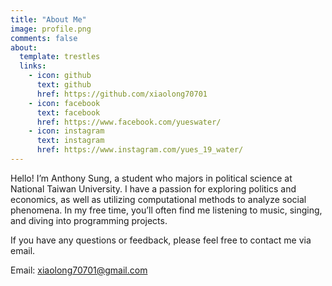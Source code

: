 ```yaml
---
title: "About Me"
image: profile.png
comments: false
about:
  template: trestles
  links:
    - icon: github
      text: github
      href: https://github.com/xiaolong70701
    - icon: facebook
      text: facebook
      href: https://www.facebook.com/yueswater/
    - icon: instagram
      text: instagram
      href: https://www.instagram.com/yues_19_water/
---
```


Hello! I'm Anthony Sung, a student who majors in political science at National Taiwan University. I have a passion for exploring politics and economics, as well as utilizing computational methods to analyze social phenomena. In my free time, you'll often find me listening to music, singing, and diving into programming projects.

If you have any questions or feedback, please feel free to contact me via email. 

Email: [xiaolong70701@gmail.com](mailto:xiaolong70701@gmail.com)
